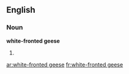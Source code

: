 ==English==

===Noun===
'''white-fronted geese'''

# {{plural of|[[white-fronted goose]]}}

[[ar:white-fronted geese]]
[[fr:white-fronted geese]]